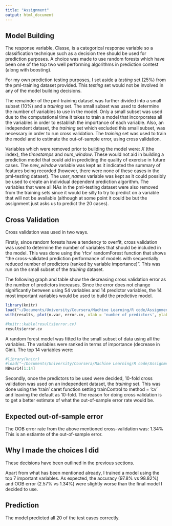 ```yaml
---
title: "Assignment"
output: html_document
---
```



## Model Building
The response variable, Classe, is a categorical response variable so a classification technique such as a decision tree should be used for prediction purposes. A choice was made to use random forests which have been one of the top two well performing algorithms in prediction contest (along with boosting).

For my own prediction testing purposes, I set aside a *testing* set (25%) from the pml-training dataset provided. This *testing* set would not be involved in any of the model building decisions.

The remainder of the pml-training dataset was further divided into a small subset (10%) and a *training* set. The small subset was used to determine the number of variables to use in the model. Only a small subset was used due to the computational time it takes to train a model that incorporates all the variables in order to establish the importance of each variable. Also, an independent dataset, the *training* set which excluded this small subset, was necessary in order to run cross validation.  The *training* set was used to train the model and to estimate the out-of-sample error, using cross validation.

Variables which were removed prior to building the model were: *X* (the index), the *timestamps* and *num_window*. These would not aid in building a prediction model that could aid in predicting the quality of exercise in future cases. The *new_window* variable was kept as it indicated the summary of features being recorded (however, there were none of these cases in the pml-testing dataset). The *user_names* variable was kept as it could possibly be used to create an individual dependent prediction algorithm. The variables that were all NAs in the pml-testing dataset were also removed from the training sets since it would be silly to try to predict on a variable that will not be available (although at some point it could be but the assignment just asks us to predict the 20 cases).

## Cross Validation 

Cross validation was used in two ways.

Firstly, since random forests have a tendency to overfit, cross validation was used to determine the number of variables that should be included in the model. This was done using the 'rfcv' randomForest function that shows "the cross-validated prediction performance of models with sequentially reduced number of predictors (ranked by variable importance)". This was run on the small subset of the *training* dataset.

The following graph and table show the decreasing cross validation error as the number of predictors increases. Since the error does not change significantly between using 54 variables and 14 predictor variables, the 14 most important variables would be used to build the predictive model.
```r
library(knitr)
load("~/Documents/University/Coursera/Machine Learning/R code/Assignment Workspace 1.RData")
with(results, plot(n.var, error.cv, xlab = 'number of predictors', ylab = 'cv error', type = 'l'))
```
```r
#knitr::kable(results$error.cv)
results$error.cv
```

A random forest model was fitted to the small subset of data using all the variables. The variables were ranked in terms of importance (decrease in Gini). The top 14 variables were:

```r
#library(knitr)
#load("~/Documents/University/Coursera/Machine Learning/R code/Assignment Workspace.RData")
NBvar14[1:14]
```

Secondly, once the predictors to be used were decided, 10-fold cross validation was used on an independent dataset, the *training* set. This was done using the 'train' caret function setting trainControl to method = 'cv' and leaving the default as 10-fold. The reason for doing cross validation is to get a better estimate of what the out-of-sample error rate would be.

## Expected out-of-sample error 
The OOB error rate from the above mentioned cross-validation was: 1.34%
This is an estiamte of the out-of-sample error.

## Why I made the choices I did
These decisions have been outlined in the previous sections.

Apart from what has been mentioned already, I trained a model using the top 7 important variables. As expected, the accuracy (97.8% vs 98.82%) and OOB error (2.57% vs 1.34%) were slightly worse than the final model I decided to use. 

## Prediction
The model predicted all 20 of the test cases correctly.

